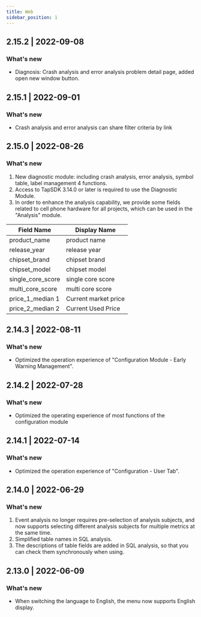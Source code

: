 ```yaml
---
title: Web
sidebar_position: 1
---
```

## 2.15.2 | 2022-09-08 

### What's new 

* Diagnosis: Crash analysis and error analysis problem detail page, added open new window button.


## 2.15.1 | 2022-09-01 

### What's new 

* Crash analysis and error analysis can share filter criteria by link


## 2.15.0 | 2022-08-26 

### What's new 

1. New diagnostic module: including crash analysis, error analysis, symbol table, label management 4 functions.
2. Access to TapSDK 3.14.0 or later is required to use the Diagnostic Module.
3. In order to enhance the analysis capability, we provide some fields related to cell phone hardware for all projects, which can be used in the "Analysis" module.

| Field Name | Display Name |
| --- | --- |
| product_name | product name |
| release_year | release year |
| chipset_brand | chipset brand |
| chipset_model | chipset model  |
| single_core_score | single core score |
| multi_core_score | multi core score|
| price_1_median 1 | Current market price |
| price_2_median 2 | Current Used Price |


## 2.14.3 | 2022-08-11 

### What's new 

* Optimized the operation experience of "Configuration Module - Early Warning Management".


## 2.14.2 | 2022-07-28 

### What's new 

* Optimized the operating experience of most functions of the configuration module

## 2.14.1 | 2022-07-14 

### What's new 

* Optimized the operation experience of "Configuration - User Tab".

## 2.14.0 | 2022-06-29 

### What's new 

1. Event analysis no longer requires pre-selection of analysis subjects, and now supports selecting different analysis subjects for multiple metrics at the same time.
2. Simplified table names in SQL analysis.
3. The descriptions of table fields are added in SQL analysis, so that you can check them synchronously when using.

## 2.13.0 | 2022-06-09 

### What's new 

* When switching the language to English, the menu now supports English display.

